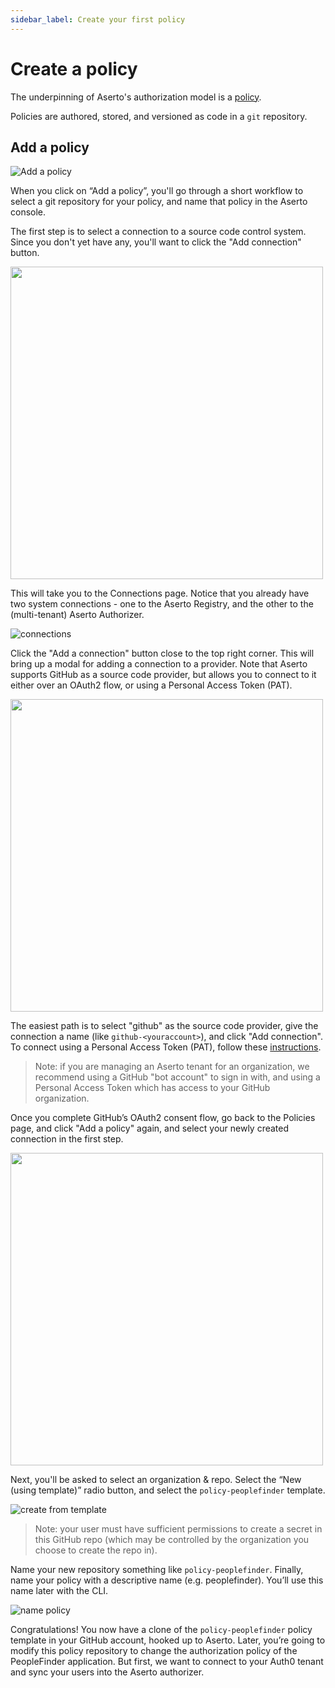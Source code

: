 ```yaml
---
sidebar_label: Create your first policy
---
```


# Create a policy

The underpinning of Aserto's authorization model is a [policy](/overview/policy). 

Policies are authored, stored, and versioned as code in a `git` repository.

## Add a policy 

![Add a policy](/add-a-policy.png)

When you click on “Add a policy”, you'll go through a short workflow to select a git repository for your policy, 
and name that policy in the Aserto console. 

The first step is to select a connection to a source code control system. Since you don't yet have any, you'll 
want to click the "Add connection" button. 

[<img src="/connect-scc.png" width="500px" />](/connect-scc.png)

This will take you to the Connections page. Notice that you already have two system connections - one to the Aserto 
Registry, and the other to the (multi-tenant) Aserto Authorizer.

![connections](/connections.png)

Click the "Add a connection" button close to the top right corner. This will bring up a modal for adding a connection 
to a provider. Note that Aserto supports GitHub as a source code provider, but allows you to connect to it either 
over an OAuth2 flow, or using a Personal Access Token (PAT).

<img src="/connect-github.png" width="500px" />

The easiest path is to select "github" as the source code provider, give the connection a name (like `github-<youraccount>`), 
and click "Add connection". To connect using a Personal Access Token (PAT), follow these [instructions](/aserto-console/connections#connecting-github-using-a-pat).

> Note: if you are managing an Aserto tenant for an organization, we recommend using a GitHub "bot account" to sign in with, 
> and using a Personal Access Token which has access to your GitHub organization. 

Once you complete GitHub’s OAuth2 consent flow, go back to the Policies page, and click "Add a policy" again, and select 
your newly created connection in the first step.

[<img src="/select-github-connection.png" width="500" />](/select-github-connection.png)

Next, you'll be asked to select an organization & repo. Select the “New (using template)” radio button, and select the `policy-peoplefinder` template.

![create from template](/create-from-template.png)

> Note: your user must have sufficient permissions to create a secret in this GitHub repo (which may be controlled by the organization you choose to create the repo in).

Name your new repository something like `policy-peoplefinder`. Finally, name your policy with a descriptive name (e.g. peoplefinder). You’ll use this name later with the CLI.

![name policy](/name-policy.png)

Congratulations! You now have a clone of the `policy-peoplefinder` policy template in your GitHub account, hooked up to Aserto. Later, you’re going to modify this policy repository to change the authorization policy of the PeopleFinder application. But first, we want to connect to your Auth0 tenant and sync your users into the Aserto authorizer.
